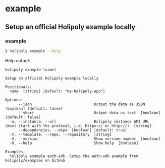 # example

## Setup an official Holipoly example locally

### example

```sh
$ holipoly example --help
```

Help output:

```
holipoly example [name]

Setup an official Holipoly example locally

Positionals:
  name  [string] [default: "my-holipoly-app"]

Options:
      --json                            Output the data as JSON  [boolean] [default: false]
      --short                           Output data as text  [boolean] [default: false]
  -u, --instance, --url                 Holipoly instance API URL (must start with the protocol, i.e. https:// or http://)  [string]
      --dependencies, --deps  [boolean] [default: true]
  -t, --template, --repo, --repository  [string]
  -V, --version                         Show version number  [boolean]
  -h, --help                            Show help  [boolean]

Examples:
  holipoly example auth-sdk  Setup the auth-sdk example from holipoly/examples on GitHub
```